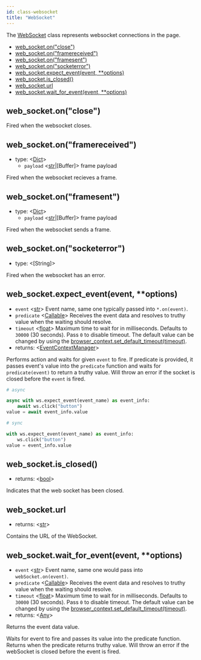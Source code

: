 ```yaml
---
id: class-websocket
title: "WebSocket"
---
```



The [WebSocket] class represents websocket connections in the page.


- [web_socket.on("close")](./api/class-websocket.mdx#web_socketonclose)
- [web_socket.on("framereceived")](./api/class-websocket.mdx#web_socketonframereceived)
- [web_socket.on("framesent")](./api/class-websocket.mdx#web_socketonframesent)
- [web_socket.on("socketerror")](./api/class-websocket.mdx#web_socketonsocketerror)
- [web_socket.expect_event(event, **options)](./api/class-websocket.mdx#web_socketexpect_eventevent-options)
- [web_socket.is_closed()](./api/class-websocket.mdx#web_socketis_closed)
- [web_socket.url](./api/class-websocket.mdx#web_socketurl)
- [web_socket.wait_for_event(event, **options)](./api/class-websocket.mdx#web_socketwait_for_eventevent-options)

## web_socket.on("close")

Fired when the websocket closes.

## web_socket.on("framereceived")
- type: <[Dict]>
  - `payload` <[str]|[Buffer]> frame payload

Fired when the websocket recieves a frame.

## web_socket.on("framesent")
- type: <[Dict]>
  - `payload` <[str]|[Buffer]> frame payload

Fired when the websocket sends a frame.

## web_socket.on("socketerror")
- type: <[String]>

Fired when the websocket has an error.

## web_socket.expect_event(event, **options)
- `event` <[str]> Event name, same one typically passed into `*.on(event)`.
- `predicate` <[Callable]> Receives the event data and resolves to truthy value when the waiting should resolve.
- `timeout` <[float]> Maximum time to wait for in milliseconds. Defaults to `30000` (30 seconds). Pass `0` to disable timeout. The default value can be changed by using the [browser_context.set_default_timeout(timeout)](./api/class-browsercontext.mdx#browser_contextset_default_timeouttimeout).
- returns: <[EventContextManager]>

Performs action and waits for given `event` to fire. If predicate is provided, it passes event's value into the `predicate` function and waits for `predicate(event)` to return a truthy value. Will throw an error if the socket is closed before the `event` is fired.

```py
# async

async with ws.expect_event(event_name) as event_info:
    await ws.click("button")
value = await event_info.value
```

```py
# sync

with ws.expect_event(event_name) as event_info:
    ws.click("button")
value = event_info.value
```

## web_socket.is_closed()
- returns: <[bool]>

Indicates that the web socket has been closed.

## web_socket.url
- returns: <[str]>

Contains the URL of the WebSocket.

## web_socket.wait_for_event(event, **options)
- `event` <[str]> Event name, same one would pass into `webSocket.on(event)`.
- `predicate` <[Callable]> Receives the event data and resolves to truthy value when the waiting should resolve.
- `timeout` <[float]> Maximum time to wait for in milliseconds. Defaults to `30000` (30 seconds). Pass `0` to disable timeout. The default value can be changed by using the [browser_context.set_default_timeout(timeout)](./api/class-browsercontext.mdx#browser_contextset_default_timeouttimeout).
- returns: <[Any]>

Returns the event data value.

Waits for event to fire and passes its value into the predicate function. Returns when the predicate returns truthy value. Will throw an error if the webSocket is closed before the event is fired.

[Accessibility]: ./api/class-accessibility.mdx "Accessibility"
[Browser]: ./api/class-browser.mdx "Browser"
[BrowserContext]: ./api/class-browsercontext.mdx "BrowserContext"
[BrowserType]: ./api/class-browsertype.mdx "BrowserType"
[CDPSession]: ./api/class-cdpsession.mdx "CDPSession"
[ChromiumBrowserContext]: ./api/class-chromiumbrowsercontext.mdx "ChromiumBrowserContext"
[ConsoleMessage]: ./api/class-consolemessage.mdx "ConsoleMessage"
[Dialog]: ./api/class-dialog.mdx "Dialog"
[Download]: ./api/class-download.mdx "Download"
[ElementHandle]: ./api/class-elementhandle.mdx "ElementHandle"
[FileChooser]: ./api/class-filechooser.mdx "FileChooser"
[Frame]: ./api/class-frame.mdx "Frame"
[JSHandle]: ./api/class-jshandle.mdx "JSHandle"
[Keyboard]: ./api/class-keyboard.mdx "Keyboard"
[Mouse]: ./api/class-mouse.mdx "Mouse"
[Page]: ./api/class-page.mdx "Page"
[Playwright]: ./api/class-playwright.mdx "Playwright"
[Request]: ./api/class-request.mdx "Request"
[Response]: ./api/class-response.mdx "Response"
[Route]: ./api/class-route.mdx "Route"
[Selectors]: ./api/class-selectors.mdx "Selectors"
[TimeoutError]: ./api/class-timeouterror.mdx "TimeoutError"
[Touchscreen]: ./api/class-touchscreen.mdx "Touchscreen"
[Video]: ./api/class-video.mdx "Video"
[WebSocket]: ./api/class-websocket.mdx "WebSocket"
[Worker]: ./api/class-worker.mdx "Worker"
[Element]: https://developer.mozilla.org/en-US/docs/Web/API/element "Element"
[Evaluation Argument]: ./core-concepts.mdx#evaluationargument "Evaluation Argument"
[Promise]: https://developer.mozilla.org/en-US/docs/Web/JavaScript/Reference/Global_Objects/Promise "Promise"
[iterator]: https://developer.mozilla.org/en-US/docs/Web/JavaScript/Reference/Iteration_protocols "Iterator"
[origin]: https://developer.mozilla.org/en-US/docs/Glossary/Origin "Origin"
[selector]: https://developer.mozilla.org/en-US/docs/Web/CSS/CSS_Selectors "selector"
[Serializable]: https://developer.mozilla.org/en-US/docs/Web/JavaScript/Reference/Global_Objects/JSON/stringify#Description "Serializable"
[UIEvent.detail]: https://developer.mozilla.org/en-US/docs/Web/API/UIEvent/detail "UIEvent.detail"
[UnixTime]: https://en.wikipedia.org/wiki/Unix_time "Unix Time"
[xpath]: https://developer.mozilla.org/en-US/docs/Web/XPath "xpath"

[Any]: https://docs.python.org/3/library/typing.html#typing.Any "Any"
[bool]: https://docs.python.org/3/library/stdtypes.html "bool"
[Callable]: https://docs.python.org/3/library/typing.html#typing.Callable "Callable"
[EventContextManager]: https://docs.python.org/3/reference/datamodel.html#context-managers "Event context manager"
[EventEmitter]: https://pyee.readthedocs.io/en/latest/#pyee.BaseEventEmitter "EventEmitter"
[Dict]: https://docs.python.org/3/library/typing.html#typing.Dict "Dict"
[float]: https://docs.python.org/3/library/stdtypes.html#numeric-types-int-float-complex "float"
[int]: https://docs.python.org/3/library/stdtypes.html#numeric-types-int-float-complex "int"
[List]: https://docs.python.org/3/library/typing.html#typing.List "List"
[NoneType]: https://docs.python.org/3/library/constants.html#None "None"
[Pattern]: https://docs.python.org/3/library/re.html "Pattern"
[URL]: https://en.wikipedia.org/wiki/URL "URL"
[pathlib.Path]: https://realpython.com/python-pathlib/ "pathlib.Path"
[str]: https://docs.python.org/3/library/stdtypes.html#text-sequence-type-str "str"
[Union]: https://docs.python.org/3/library/typing.html#typing.Union "Union"